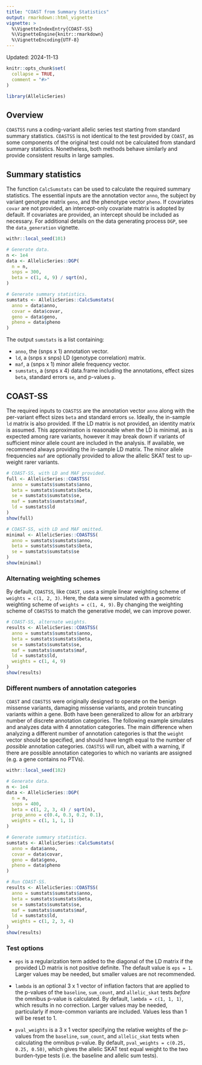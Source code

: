 ```yaml
---
title: "COAST from Summary Statistics"
output: rmarkdown::html_vignette
vignette: >
  %\VignetteIndexEntry{COAST-SS}
  %\VignetteEngine{knitr::rmarkdown}
  %\VignetteEncoding{UTF-8}
---
```


Updated: 2024-11-13

```r
knitr::opts_chunk$set(
  collapse = TRUE,
  comment = "#>"
)
```

```r
library(AllelicSeries)
```

## Overview

`COASTSS` runs a coding-variant allelic series test starting from standard summary statistics. `COASTSS` is not identical to the test provided by `COAST`, as some components of the original test could not be calculated from standard summary statistics. Nonetheless, both methods behave similarly and provide consistent results in large samples. 


## Summary statistics

The function `CalcSumstats` can be used to calculate the required summary statistics. The essential inputs are the annotation vector `anno`, the subject by variant genotype matrix `geno`, and the phenotype vector `pheno`. If covariates `covar` are not provided, an intercept-only covariate matrix is adopted by default. If covariates are provided, an intercept should be included as necessary. For additional details on the data generating process `DGP`, see the `data_generation` vignette.

```r
withr::local_seed(101)

# Generate data.
n <- 1e4
data <- AllelicSeries::DGP(
  n = n,
  snps = 300,
  beta = c(1, 4, 9) / sqrt(n),
)

# Generate summary statistics.
sumstats <- AllelicSeries::CalcSumstats(
  anno = data$anno,
  covar = data$covar,
  geno = data$geno,
  pheno = data$pheno
)
```

The output `sumstats` is a list containing:

* `anno`, the (snps x 1) annotation vector.
* `ld`, a (snps x snps) LD (genotype correlation) matrix.
* `maf`, a (snps x 1) minor allele frequency vector.
* `sumstats`, a (snps x 4) data.frame including the annotations, effect sizes `beta`, standard errors `se`, and p-values `p`.

## COAST-SS

The required inputs to `COASTSS` are the annotation vector `anno` along with the per-variant effect sizes `beta` and standard errors `se`. Ideally, the in-sample `ld` matrix is also provided. If the LD matrix is not provided, an identity matrix is assumed. This approximation is reasonable when the LD is minimal, as is expected among rare variants, however it may break down if variants of sufficient minor allele count are included in the analysis. If available, we recommend always providing the in-sample LD matrix. The minor allele frequencies `maf` are optionally provided to allow the allelic SKAT test to up-weight rarer variants. 

```r
# COAST-SS, with LD and MAF provided.
full <- AllelicSeries::COASTSS(
  anno = sumstats$sumstats$anno,
  beta = sumstats$sumstats$beta,
  se = sumstats$sumstats$se,
  maf = sumstats$sumstats$maf,
  ld = sumstats$ld
)
show(full)

# COAST-SS, with LD and MAF omitted.
minimal <- AllelicSeries::COASTSS(
  anno = sumstats$sumstats$anno,
  beta = sumstats$sumstats$beta,
  se = sumstats$sumstats$se
)
show(minimal)
```

### Alternating weighting schemes

By default, `COASTSS`, like `COAST`, uses a simple linear weighting scheme of `weights = c(1, 2, 3)`. Here, the data were simulated with a geometric weighting scheme of `weights = c(1, 4, 9)`. By changing the weighting scheme of `COASTSS` to match the generative model, we can improve power. 

```r
# COAST-SS, alternate weights.
results <- AllelicSeries::COASTSS(
  anno = sumstats$sumstats$anno,
  beta = sumstats$sumstats$beta,
  se = sumstats$sumstats$se,
  maf = sumstats$sumstats$maf,
  ld = sumstats$ld,
  weights = c(1, 4, 9)
)
show(results)
```

### Different numbers of annotation categories

`COAST` and `COASTSS` were originally designed to operate on the benign missense variants, damaging missense variants, and protein truncating variants within a gene. Both have been generalized to allow for an arbitrary number of discrete annotation categories. The following example simulates and analyzes data with 4 annotation categories. The main difference when analyzing a different number of annotation categories is that the `weight` vector should be specified, and should have length equal to the number of *possible* annotation categories. `COASTSS` will run, albeit with a warning, if there are possible annotation categories to which no variants are assigned (e.g. a gene contains no PTVs). 

```r
withr::local_seed(102)

# Generate data.
n <- 1e4
data <- AllelicSeries::DGP(
  n = n,
  snps = 400,
  beta = c(1, 2, 3, 4) / sqrt(n),
  prop_anno = c(0.4, 0.3, 0.2, 0.1),
  weights = c(1, 1, 1, 1)
)

# Generate summary statistics.
sumstats <- AllelicSeries::CalcSumstats(
  anno = data$anno,
  covar = data$covar,
  geno = data$geno,
  pheno = data$pheno
)

# Run COAST-SS.
results <- AllelicSeries::COASTSS(
  anno = sumstats$sumstats$anno,
  beta = sumstats$sumstats$beta,
  se = sumstats$sumstats$se,
  maf = sumstats$sumstats$maf,
  ld = sumstats$ld,
  weights = c(1, 2, 3, 4)
)
show(results)
```

### Test options

* `eps` is a regularization term added to the diagonal of the LD matrix if the provided LD matrix is not positive definite. The default value is `eps = 1`. Larger values may be needed, but smaller values are not recommended.

* `lambda` is an optional 3 x 1 vector of inflation factors that are applied to the p-values of the `baseline`, `sum_count`, and `allelic_skat` tests *before* the omnibus p-value is calculated. By default, `lambda = c(1, 1, 1)`, which results in no correction. Larger values may be needed, particularly if more-common variants are included. Values less than 1 will be reset to 1.

* `pval_weights` is a 3 x 1 vector specifying the relative weights of the p-values from the `baseline`, `sum_count`, and `allelic_skat` tests when calculating the omnibus p-value. By default, `pval_weights = c(0.25, 0.25, 0.50)`, which gives the allelic SKAT test equal weight to the two burden-type tests (i.e. the baseline and allelic sum tests).

